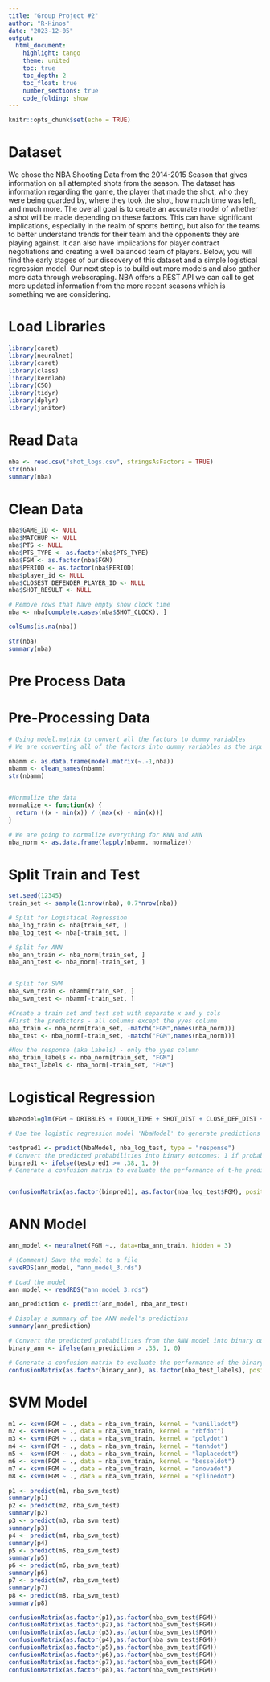 ```yaml
---
title: "Group Project #2"
author: "R-Hinos"
date: "2023-12-05"
output: 
  html_document: 
    highlight: tango
    theme: united
    toc: true
    toc_depth: 2
    toc_float: true
    number_sections: true
    code_folding: show
---
```


```r
knitr::opts_chunk$set(echo = TRUE)
```

# Dataset

We chose the NBA Shooting Data from the 2014-2015 Season that gives information on all attempted shots from the season. The dataset has information regarding the game, the player that made the shot, who they were being guarded by, where they took the shot, how much time was left, and much more. The overall goal is to create an accurate model of whether a shot will be made depending on these factors. This can have significant implications, especially in the realm of sports betting, but also for the teams to better understand trends for their team and the opponents they are playing against. It can also have implications for player contract negotiations and creating a well balanced team of players. Below, you will find the early stages of our discovery of this dataset and a simple logistical regression model. Our next step is to build out more models and also gather more data through webscraping. NBA offers a REST API we can call to get more updated information from the more recent seasons which is something we are considering.


# Load Libraries
```r
library(caret)
library(neuralnet)
library(caret)
library(class)
library(kernlab)
library(C50)
library(tidyr)
library(dplyr)
library(janitor)
```


# Read Data
```r
nba <- read.csv("shot_logs.csv", stringsAsFactors = TRUE)
str(nba)
summary(nba)
```

# Clean Data
```r
nba$GAME_ID <- NULL
nba$MATCHUP <- NULL
nba$PTS <- NULL
nba$PTS_TYPE <- as.factor(nba$PTS_TYPE)
nba$FGM <- as.factor(nba$FGM)
nba$PERIOD <- as.factor(nba$PERIOD)
nba$player_id <- NULL
nba$CLOSEST_DEFENDER_PLAYER_ID <- NULL
nba$SHOT_RESULT <- NULL

# Remove rows that have empty show clock time 
nba <- nba[complete.cases(nba$SHOT_CLOCK), ]

colSums(is.na(nba))

str(nba)
summary(nba)
```

# Pre Process Data
# Pre-Processing Data
```r
# Using model.matrix to convert all the factors to dummy variables
# We are converting all of the factors into dummy variables as the input into knn has to be numeric

nbamm <- as.data.frame(model.matrix(~.-1,nba))
nbamm <- clean_names(nbamm)
str(nbamm)


#Normalize the data
normalize <- function(x) {
  return ((x - min(x)) / (max(x) - min(x)))
}

# We are going to normalize everything for KNN and ANN
nba_norm <- as.data.frame(lapply(nbamm, normalize))

```


# Split Train and Test 
```r

set.seed(12345)
train_set <- sample(1:nrow(nba), 0.7*nrow(nba)) 

# Split for Logistical Regression 
nba_log_train <- nba[train_set, ]
nba_log_test <- nba[-train_set, ]

# Split for ANN
nba_ann_train <- nba_norm[train_set, ]
nba_ann_test <- nba_norm[-train_set, ]


# Split for SVM
nba_svm_train <- nbamm[train_set, ]
nba_svm_test <- nbamm[-train_set, ]

#Create a train set and test set with separate x and y cols
#First the predictors - all columns except the yyes column
nba_train <- nba_norm[train_set, -match("FGM",names(nba_norm))]
nba_test <- nba_norm[-train_set, -match("FGM",names(nba_norm))]

#Now the response (aka Labels) - only the yyes column
nba_train_labels <- nba_norm[train_set, "FGM"]
nba_test_labels <- nba_norm[-train_set, "FGM"]


```


# Logistical Regression 
```r

NbaModel=glm(FGM ~ DRIBBLES + TOUCH_TIME + SHOT_DIST + CLOSE_DEF_DIST + SHOT_CLOCK,data=nba_log_train,family="binomial")

# Use the logistic regression model 'NbaModel' to generate predictions on the test dataset

testpred1 <- predict(NbaModel, nba_log_test, type = "response")
# Convert the predicted probabilities into binary outcomes: 1 if probability >= 0.38, otherwise 0
binpred1 <- ifelse(testpred1 >= .38, 1, 0)
# Generate a confusion matrix to evaluate the performance of t-he predictions against the actual test labels


confusionMatrix(as.factor(binpred1), as.factor(nba_log_test$FGM), positive = "1")

```

# ANN Model
```r
ann_model <- neuralnet(FGM ~., data=nba_ann_train, hidden = 3)

# (Comment) Save the model to a file
saveRDS(ann_model, "ann_model_3.rds")

# Load the model
ann_model <- readRDS("ann_model_3.rds")

ann_prediction <- predict(ann_model, nba_ann_test)

# Display a summary of the ANN model's predictions
summary(ann_prediction)

# Convert the predicted probabilities from the ANN model into binary outcomes: 1 if probability > 0.35, otherwise 0
binary_ann <- ifelse(ann_prediction > .35, 1, 0)

# Generate a confusion matrix to evaluate the performance of the binary predictions against the actual test labels
confusionMatrix(as.factor(binary_ann), as.factor(nba_test_labels), positive = "1")

```

# SVM Model
```r
m1 <- ksvm(FGM ~ ., data = nba_svm_train, kernel = "vanilladot")
m2 <- ksvm(FGM ~ ., data = nba_svm_train, kernel = "rbfdot")
m3 <- ksvm(FGM ~ ., data = nba_svm_train, kernel = "polydot")
m4 <- ksvm(FGM ~ ., data = nba_svm_train, kernel = "tanhdot")
m5 <- ksvm(FGM ~ ., data = nba_svm_train, kernel = "laplacedot")
m6 <- ksvm(FGM ~ ., data = nba_svm_train, kernel = "besseldot")
m7 <- ksvm(FGM ~ ., data = nba_svm_train, kernel = "anovadot")
m8 <- ksvm(FGM ~ ., data = nba_svm_train, kernel = "splinedot")

p1 <- predict(m1, nba_svm_test)
summary(p1)
p2 <- predict(m2, nba_svm_test)
summary(p2)
p3 <- predict(m3, nba_svm_test)
summary(p3)
p4 <- predict(m4, nba_svm_test)
summary(p4)
p5 <- predict(m5, nba_svm_test)
summary(p5)
p6 <- predict(m6, nba_svm_test)
summary(p6)
p7 <- predict(m7, nba_svm_test)
summary(p7)
p8 <- predict(m8, nba_svm_test)
summary(p8)

confusionMatrix(as.factor(p1),as.factor(nba_svm_test$FGM))
confusionMatrix(as.factor(p2),as.factor(nba_svm_test$FGM))
confusionMatrix(as.factor(p3),as.factor(nba_svm_test$FGM))
confusionMatrix(as.factor(p4),as.factor(nba_svm_test$FGM))
confusionMatrix(as.factor(p5),as.factor(nba_svm_test$FGM))
confusionMatrix(as.factor(p6),as.factor(nba_svm_test$FGM))
confusionMatrix(as.factor(p7),as.factor(nba_svm_test$FGM))
confusionMatrix(as.factor(p8),as.factor(nba_svm_test$FGM))

```



